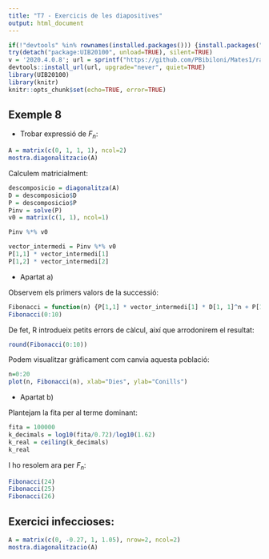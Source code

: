 ```yaml
---
title: "T7 - Exercicis de les diapositives"
output: html_document
---
```


```r
if(!"devtools" %in% rownames(installed.packages())) {install.packages("devtools")}
try(detach("package:UIB20100", unload=TRUE), silent=TRUE)
v = '2020.4.0.8'; url = sprintf("https://github.com/PBibiloni/Mates1/raw/master/pkg/libt_%s.tar.gz", v)
devtools::install_url(url, upgrade="never", quiet=TRUE)
library(UIB20100)
library(knitr)
knitr::opts_chunk$set(echo=TRUE, error=TRUE)
```



## Exemple 8

* Trobar expressió de $F_n$:

```r
A = matrix(c(0, 1, 1, 1), ncol=2)
mostra.diagonalitzacio(A)
```


Calculem matricialment:

```r
descomposicio = diagonalitza(A)
D = descomposicio$D
P = descomposicio$P
Pinv = solve(P)
v0 = matrix(c(1, 1), ncol=1)

Pinv %*% v0
```

```r
vector_intermedi = Pinv %*% v0
P[1,1] * vector_intermedi[1]
P[1,2] * vector_intermedi[2]
```

* Apartat a)

Observem els primers valors de la successió:

```r
Fibonacci = function(n) {P[1,1] * vector_intermedi[1] * D[1, 1]^n + P[1,2] * vector_intermedi[2] * D[2, 2]^n}
Fibonacci(0:10)
```

De fet, R introdueix petits errors de càlcul, així que arrodonirem el resultat:

```r
round(Fibonacci(0:10))
```

Podem visualitzar gràficament com canvia aquesta població:

```r
n=0:20
plot(n, Fibonacci(n), xlab="Dies", ylab="Conills")
```

* Apartat b)

Plantejam la fita per al terme dominant:

```r
fita = 100000
k_decimals = log10(fita/0.72)/log10(1.62)
k_real = ceiling(k_decimals) 
k_real
```

I ho resolem ara per $F_n$:

```r
Fibonacci(24)
Fibonacci(25)
Fibonacci(26)
```



## Exercici infeccioses:

```r
A = matrix(c(0, -0.27, 1, 1.05), nrow=2, ncol=2)
mostra.diagonalitzacio(A)
```



